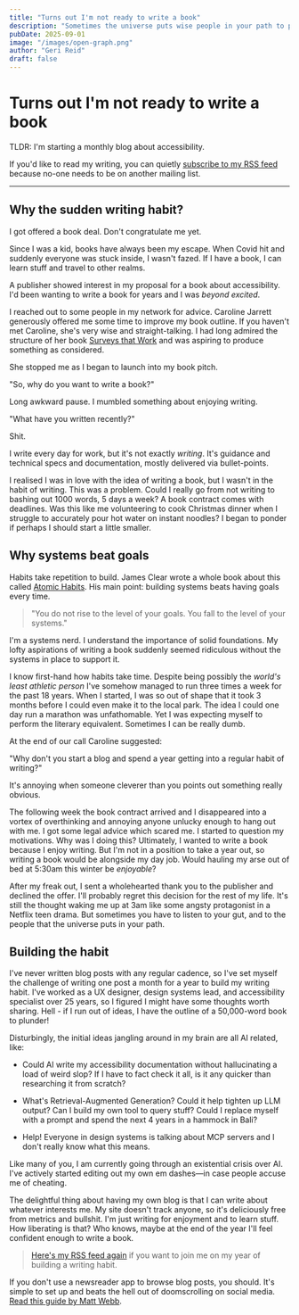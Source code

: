 ```yaml
---
title: "Turns out I'm not ready to write a book"
description: "Sometimes the universe puts wise people in your path to point out the obvious. Like maybe start with a blog before committing to 50,000 words."
pubDate: 2025-09-01
image: "/images/open-graph.png"
author: "Geri Reid"
draft: false
---
```


# Turns out I'm not ready to write a book

TLDR: I'm starting a monthly blog about accessibility. 

If you'd like to read my writing, you can quietly [subscribe to my RSS feed](https://gerireid.com/rss.xml) because no-one needs to be on another mailing list. 

---

## Why the sudden writing habit?

I got offered a book deal. Don't congratulate me yet.

Since I was a kid, books have always been my escape. When Covid hit and suddenly everyone was stuck inside, I wasn't fazed. If I have a book, I can learn stuff and travel to other realms.

A publisher showed interest in my proposal for a book about accessibility. I'd been wanting to write a book for years and I was *beyond excited*.

I reached out to some people in my network for advice. Caroline Jarrett generously offered me some time to improve my book outline. If you haven't met Caroline, she's very wise and straight-talking. I had long admired the structure of her book [Surveys that Work](https://www.effortmark.co.uk/surveysthatwork-the-book-and-extras/) and was aspiring to produce something as considered.

She stopped me as I began to launch into my book pitch.

"So, why do you want to write a book?"

Long awkward pause. I mumbled something about enjoying writing.

"What have you written recently?"

Shit.

I write every day for work, but it's not exactly *writing*. It's guidance and technical specs and documentation, mostly delivered via bullet-points.

I realised I was in love with the idea of writing a book, but I wasn't in the habit of writing. This was a problem. Could I really go from not writing to bashing out 1000 words, 5 days a week? A book contract comes with deadlines. Was this like me volunteering to cook Christmas dinner when I struggle to accurately pour hot water on instant noodles? I began to ponder if perhaps I should start a little smaller.

## Why systems beat goals

Habits take repetition to build. James Clear wrote a whole book about this called [Atomic Habits](https://jamesclear.com/atomic-habits). His main point: building systems beats having goals every time.

> "You do not rise to the level of your goals. You fall to the level of your systems."

I'm a systems nerd. I understand the importance of solid foundations. My lofty aspirations of writing a book suddenly seemed ridiculous without the systems in place to support it.

I know first-hand how habits take time. Despite being possibly the *world's least athletic person* I've somehow managed to run three times a week for the past 18 years. When I started, I was so out of shape that it took 3 months before I could even make it to the local park. The idea I could one day run a marathon was unfathomable. Yet I was expecting myself to perform the literary equivalent. Sometimes I can be really dumb.

At the end of our call Caroline suggested:

"Why don't you start a blog and spend a year getting into a regular habit of writing?"

It's annoying when someone cleverer than you points out something really obvious. 

The following week the book contract arrived and I disappeared into a vortex of overthinking and annoying anyone unlucky enough to hang out with me. I got some legal advice which scared me. I started to question my motivations. Why was I doing this? Ultimately, I wanted to write a book because I enjoy writing. But I'm not in a position to take a year out, so writing a book would be alongside my day job. Would hauling my arse out of bed at 5:30am this winter be *enjoyable*? 

After my freak out, I sent a wholehearted thank you to the publisher and declined the offer. I'll probably regret this decision for the rest of my life. It's still the thought waking me up at 3am like some angsty protagonist in a Netflix teen drama. But sometimes you have to listen to your gut, and to the people that the universe puts in your path.

## Building the habit

I've never written blog posts with any regular cadence, so I've set myself the challenge of writing one post a month for a year to build my writing habit. I've worked as a UX designer, design systems lead, and accessibility specialist over 25 years, so I figured I might have some thoughts worth sharing. Hell - if I run out of ideas, I have the outline of a 50,000-word book to plunder!

Disturbingly, the initial ideas jangling around in my brain are all AI related, like:

* Could AI write my accessibility documentation without hallucinating a load of weird slop? If I have to fact check it all, is it any quicker than researching it from scratch?

* What's Retrieval-Augmented Generation? Could it help tighten up LLM output? Can I build my own tool to query stuff? Could I replace myself with a prompt and spend the next 4 years in a hammock in Bali?

* Help! Everyone in design systems is talking about MCP servers and I don't really know what this means.

Like many of you, I am currently going through an existential crisis over AI. I've actively started editing out my own em dashes—in case people accuse me of cheating. 

The delightful thing about having my own blog is that I can write about whatever interests me. My site doesn't track anyone, so it's deliciously free from metrics and bullshit. I'm just writing for enjoyment and to learn stuff. How liberating is that? Who knows, maybe at the end of the year I'll feel confident enough to write a book.

> [Here's my RSS feed again](https://gerireid.com/rss.xml) if you want to join me on my year of building a writing habit. 

If you don't use a newsreader app to browse blog posts, you should. It's simple to set up and beats the hell out of doomscrolling on social media. [Read this guide by Matt Webb](https://aboutfeeds.com/).












